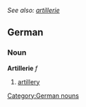 ''See also: [[artillerie]]''
==German==
===Noun===
'''Artillerie''' ''f''
# [[artillery]]

[[Category:German nouns]]